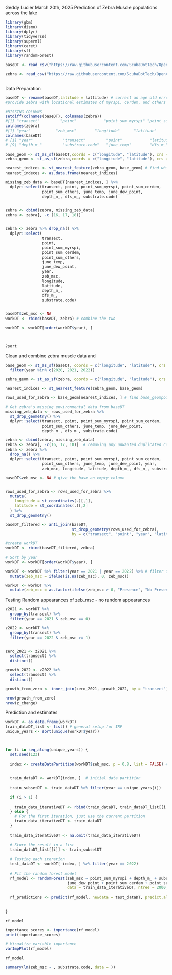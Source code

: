 Geddy Lucier
March 20th, 2025
Prediction of Zebra Muscle populations across the lake 

```r

library(gbm)
library(dismo)
library(dplyr)
library(tidyverse)
library(superml)
library(caret)
library(sf)
library(randomForest)

baseDT <- read_csv("https://raw.githubusercontent.com/ScubaDotTech/OpenAIS/refs/heads/main/Candlewood_Lake2025/SdT-CT_AIS-Geddy-Winter-2024/CL_ecodata_final.csv")

zebra <- read_csv("https://raw.githubusercontent.com/ScubaDotTech/OpenAIS/refs/heads/main/Candlewood_Lake2025/SdT-CT_AIS-Geddy-Winter-2024/zebra_muscle_final.csv")



```
Data Preparation

```r
baseDT <- rename(baseDT,latitude = lattitude) # correct an age old error
#provide zebra with locational estimates of myrspi, cerdem, and others 

#MISSING COLUMNS
setdiff(colnames(baseDT), colnames(zebra))
#[1] "transect"         "point"            "point_sum_myrspi" "point_sum_cerdem" "point_sum_others" "june_temp"        "june_dew_point"  
colnames(zebra)
#[1] "year"           "zeb_msc"        "longitude"      "latitude"       "depth_m_"       "dfs_m_"         "substrate.code"
colnames(baseDT)
# [1] "year"             "transect"         "point"            "latitude"         "longitude"        "point_sum_myrspi" "point_sum_cerdem" "point_sum_others"
# [9] "depth_m_"         "substrate.code"   "june_temp"        "dfs_m_"           "june_dew_point"  

base_geom <- st_as_sf(baseDT,coords = c("longitude", "latitude"), crs = 4326) %>% filter(year %in% c(2020,2021, 2022))
zebra_geom <- st_as_sf(zebra,coords = c("longitude", "latitude"), crs = 4326) 

nearest_indices <- st_nearest_feature(zebra_geom, base_geom) # find which rows have the closest points 
nearest_indeces <- as.data.frame(nearest_indices)

missing_zeb_data <- baseDT[nearest_indices, ] %>%
  dplyr::select(transect, point, point_sum_myrspi, point_sum_cerdem, 
                point_sum_others, june_temp, june_dew_point, 
                depth_m_, dfs_m_, substrate.code)


zebra <- cbind(zebra, missing_zeb_data)
zebra <- zebra[, -c (16, 17, 18)]


zebra <- zebra %>% drop_na() %>% 
  dplyr::select(
                transect,
                point,
                point_sum_myrspi,
                point_sum_cerdem,
                point_sum_others,
                june_temp,
                june_dew_point,
                year,
                zeb_msc,
                longitude,
                latitude,
                depth_m_,
                dfs_m_,
                substrate.code)


baseDT$zeb_msc <- NA
workDT <- rbind(baseDT, zebra) # combine the two

workDT <- workDT[order(workDT$year), ]



?sort
```
Clean and combine zebra muscle data and 
```r
base_geom <- st_as_sf(baseDT, coords = c("longitude", "latitude"), crs = 4326) %>%
  filter(year %in% c(2020, 2021, 2022))

zebra_geom <- st_as_sf(zebra, coords = c("longitude", "latitude"), crs = 4326)

nearest_indices <- st_nearest_feature(zebra_geom, base_geom)

rows_used_for_zebra <- base_geom[nearest_indices, ] # find base_geompoints with nearest neighbors lol

# Get zebra's missing environmental data from baseDT
missing_zeb_data <- rows_used_for_zebra %>%
  st_drop_geometry() %>%
  dplyr::select(transect, point, point_sum_myrspi, point_sum_cerdem, 
                point_sum_others, june_temp, june_dew_point, 
                depth_m_, dfs_m_, substrate.code)

zebra <- cbind(zebra, missing_zeb_data)
zebra <- zebra[, -c(16, 17, 18)]  # removing any unwanted duplicated columns
zebra <- zebra %>%
  drop_na() %>%
  dplyr::select(transect, point, point_sum_myrspi, point_sum_cerdem,
                point_sum_others, june_temp, june_dew_point, year,
                zeb_msc, longitude, latitude, depth_m_, dfs_m_, substrate.code)

baseDT$zeb_msc <- NA # give the base an empty column 


rows_used_for_zebra <- rows_used_for_zebra %>%
  mutate(
    longitude = st_coordinates(.)[,1],
    latitude = st_coordinates(.)[,2]
  ) %>%
  st_drop_geometry()

baseDT_filtered <- anti_join(baseDT, 
                             st_drop_geometry(rows_used_for_zebra), 
                             by = c("transect", "point", "year", "latitude", "longitude"))

#create workDT
workDT <- rbind(baseDT_filtered, zebra)

# Sort by year
workDT <- workDT[order(workDT$year), ]

workDT <- workDT %>% filter(year == 2021 | year == 2022) %>% # filter for year 
  mutate(zeb_msc = ifelse(is.na(zeb_msc), 0, zeb_msc))

workDT <- workDT %>% 
  mutate(zeb_msc = as.factor(ifelse(zeb_msc > 0, "Presence", "No Presence")))


```

Testing Random appearances of zeb_msc - no random appearances 
```r
z2021 <- workDT %>%
  group_by(transect) %>%
  filter(year == 2021 & zeb_msc == 0) 

z2022 <- workDT %>%
  group_by(transect) %>%
  filter(year == 2022 & zeb_msc >= 1)


zero_2021 <- z2021 %>%
  select(transect) %>%
  distinct()

growth_2022 <- z2022 %>%
  select(transect) %>%
  distinct()

growth_from_zero <- inner_join(zero_2021, growth_2022, by = "transect")

nrow(growth_from_zero)
nrow(z_change)
```


Prediction and estimates 
```r
 
workDT <- as.data.frame(workDT)
train_dataDT_list <- list() # general setup for IRF 
unique_years <- sort(unique(workDT$year))



for (i in seq_along(unique_years)) {
  set.seed(123)
  
  index <- createDataPartition(workDT$zeb_msc, p = 0.8, list = FALSE) # train the index
  
  
  train_dataDT <- workDT[index, ]  # initial data partition
  
  train_subsetDT <- train_dataDT %>% filter(year == unique_years[i]) 
  
  if (i > 1) {
   
    train_data_iterativeDT <- rbind(train_dataDT, train_dataDT_list[[i - 1]])
  } else {
    # For the first iteration, just use the current partition
    train_data_iterativeDT <- train_dataDT
  }
  
  train_data_iterativeDT <- na.omit(train_data_iterativeDT)
  
  # Store the result in a list
  train_dataDT_list[[i]] <- train_subsetDT
  
  # Testing each iteration
  test_dataDT <- workDT[-index, ] %>% filter(year == 2022)
  
  # Fit the random forest model
  rf_model <- randomForest(zeb_msc ~ point_sum_myrspi + depth_m_ + substrate.code + june_temp + dfs_m_ + 
                           june_dew_point + point_sum_cerdem + point_sum_others,
                           data = train_data_iterativeDT, ntree = 2000, mtry = 4, nodesize = 5)
  
  rf_predictions <- predict(rf_model, newdata = test_dataDT, predict.all = TRUE)
  
  
}

rf_model

importance_scores <- importance(rf_model)
print(importance_scores)

# Visualize variable importance
varImpPlot(rf_model)

rf_model

```
```r


summary(lm(zeb_msc ~ , substrate.code, data = ))
```

